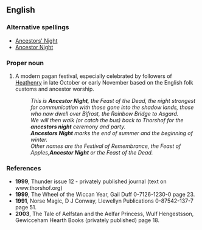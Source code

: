 ==English==

{{rfv}}

===Alternative spellings===
* [[Ancestors' Night]]
* [[Ancestor Night]]

===Proper noun===
{{en-noun|sg=[[Ancestor]]s [[Night]]}}

# {{context|paganism}} A modern pagan festival, especially celebrated by followers of [[Heathenry]] in late October or early November based on the English folk customs and ancestor worship.
#: ''This is '''Ancestor Night''', the Feast of the Dead, the night strongest for communication with those gone into the shadow lands, those who now dwell over Bifrost, the Rainbow Bridge to Asgard.''
#: ''We will then walk (or catch the bus) back to Thorshof for the '''ancestors night''' ceremony and party.''
#: '''''Ancestors Night''' marks the end of summer and the beginning of winter.'' 
#: ''Other names are the Festival of Remembrance, the Feast of Apples,'''Ancestor Night''' or the Feast of the Dead.''

===References===

*'''1999''', Thunder issue 12 - privately published journal (text on www.thorshof.org)
* '''1999''', The Wheel of the Wiccan Year, Gail Duff 0-7126-1230-0 page 23.
*'''1991''',  Norse Magic, D J Conway, Llewellyn Publications 0-87542-137-7 page 51.
*'''2003''', The Tale of Aelfstan and the Aelfar Princess, Wulf Hengestsson, Gewicceham Hearth Books (privately published) page 18.